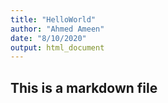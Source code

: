 ```yaml
---
title: "HelloWorld"
author: "Ahmed Ameen"
date: "8/10/2020"
output: html_document
---
```

## This is a markdown file